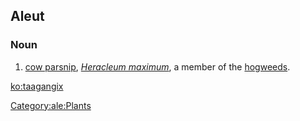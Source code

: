 ==Aleut==

===Noun===
{{head|ale|noun}}

# [[cow parsnip]], ''[[Heracleum maximum]]'', a member of the [[hogweed]]s.

[[Category:ale:Plants]]

[[ko:taagangix]]